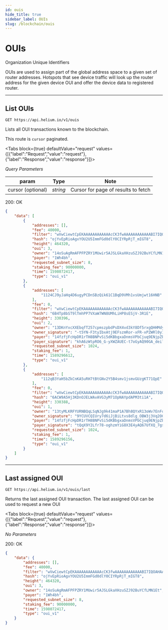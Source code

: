 ```yaml
---
id: ouis 
hide_title: true
sidebar_label: OUIs 
slug: /blockchain/ouis
---
```



# OUIs
Organization Unique Identifiers

OUIs are used to assign part of the global address space to a given set of router addresses. Hotspots that see device traffic will look up the router address for the given device OUI and offer the device data to registered router.

---

## List OUIs

```
GET https://api.helium.io/v1/ouis
```

Lists all OUI transactions known to the blockchain. 

This route is `cursor` paginated.

<Tabs
  block={true}
  defaultValue="request"
  values={[{"label":"Request","value":"request"},{"label":"Response","value":"response"}]}>
<TabItem value="request">

_Query Parameters_ 

| param | Type      | Note     |
| -------- | --------- | ---------- |
| cursor (optional)  | _string_ | Cursor for page of results to fetch |

</TabItem>
<TabItem value="response">

200: OK
```json
{
    "data": [
        {
            "addresses": [],
            "fee": 40000,
            "filter": "wVwCiewtCpEKAAAAAAAAAAAAcCK3fwAAAAAAAAAAAABI7IQOAHAAAAAAAAAAAAAAAQAAADBlAAAAAAAAAAAAADEAAAA2AAAAOgAAAA",
            "hash": "ojYvEpRioAgxYOU2U5ImmFGd0dlY0CIYRpRjT_mIGT8",
            "height": 464320,
            "oui": 3,
            "owner": "14oSuAgRmAFPFPZRY1MUwir5AJSLGkaXHzuSZJ92BuYCfLMN1Et",
            "payer": "1Wh4bh",
            "requested_subnet_size": 8,
            "staking_fee": 90000000,
            "time": 1598072417,
            "type": "oui_v1"
        },
        {
            "addresses": [
                "1124CJ9yJaHq4D6ugyPCDnSBzQik61C1BqD9VMh1vsUmjwt16HNB"
            ],
            "fee": 0,
            "filter": "wVwCiewtCpEKAAAAAAAAAAAAcCK3fwAAAAAAAAAAAABI7IQOAHAAAAAAAAAAAAAAAQAAADBlAAAAAAAAAAAAADEAAAA2AAAAOgAAAA",
            "hash": "6B4Tp8bST9lTmhPP7VXaW7WN8UMhLiHP8sESjV-3R1E",
            "height": 330396,
            "oui": 2,
            "owner": "13DKnYxcXXEbqfT257cpmszpbdPsDX4vd3kY8Df5rxgQHHMdyPS",
            "owner_signature": "-t5YN-F3tyIbxAtj9EFszmRor-xFR-xPZWRl0y1CfVz031W1FgR-ToYFn-ZG5cUiJanN941Y_YM0IEfrES32Bw",
            "payer": "14fzfjFcHpDR1rTH8BNPvSi5dKBbgxaDnmsVPbCjuq9ENjpZbxh",
            "payer_signature": "khA6zWtpRO6_G-yXWZAUEC-t7oGyAQ90GA_deil_cKhK1lV7Rr5ophdl2m0XWbKYGd82NdGe2Vhm-uE34OXgBA",
            "requested_subnet_size": 1024,
            "staking_fee": 1,
            "time": 1589296612,
            "type": "oui_v1"
        },
        {
            "addresses": [
                "112qB3YaH5bZkCnKA5uRH7tBtGNv2Y5B4smv1jsmvGUzgKT71QpE"
            ],
            "fee": 0,
            "filter": "wVwCiewtCpEKAAAAAAAAAAAAcCK3fwAAAAAAAAAAAABI7IQOAHAAAAAAAAAAAAAAAQAAADBlAAAAAAAAAAAAADEAAAA2AAAAOgAAAA",
            "hash": "6ACW9A5Hj3KDnOJELWAvAVG3yM71OpNAYpdAPM3ti1A",
            "height": 330388,
            "oui": 1,
            "owner": "13tyMLKRFYURNBQqLSqNJg9k41maP1A7Bh8QYxR13oWv7EnFooc",
            "owner_signature": "9YCUVCQIUry7d6iJjBiLtvs8dlg_OBW3j3Vq2OGkSxS5E6qnwRKUtwXirVQpL9uqseVt125k7utUm87bH85sAw",
            "payer": "14fzfjFcHpDR1rTH8BNPvSi5dKBbgxaDnmsVPbCjuq9ENjpZbxh",
            "payer_signature": "tQqX9Y2Lfr78-oghzmYiG8X3E4yAQ67UfXQ_7gsaR7KFWVY8QruqfFdAK485OOvGnpBXkWk8gqWJ--EYMqqxDg",
            "requested_subnet_size": 1024,
            "staking_fee": 1,
            "time": 1589296156,
            "type": "oui_v1"
        }
    ]
}
```

</TabItem>
</Tabs>

---

## Last assigned OUI 

```
GET https://api.helium.io/v1/ouis/last
```

Returns the last assigned OUI transaction. The last assigned OUI can be used to request a new OUI

<Tabs
  block={true}
  defaultValue="request"
  values={[{"label":"Request","value":"request"},{"label":"Response","value":"response"}]}>
<TabItem value="request">

_No Parameters_ 

</TabItem>
<TabItem value="response">

200: OK

```json
{
    "data": {
        "addresses": [],
        "fee": 40000,
        "filter": "wVwCiewtCpEKAAAAAAAAAAAAcCK3fwAAAAAAAAAAAABI7IQOAHAAAAAAAAAAAAAAAQAAADBlAAAAAAAAAAAAADEAAAA2AAAAOgAAAA",
        "hash": "ojYvEpRioAgxYOU2U5ImmFGd0dlY0CIYRpRjT_mIGT8",
        "height": 464320,
        "oui": 3,
        "owner": "14oSuAgRmAFPFPZRY1MUwir5AJSLGkaXHzuSZJ92BuYCfLMN1Et",
        "payer": "1Wh4bh",
        "requested_subnet_size": 8,
        "staking_fee": 90000000,
        "time": 1598072417,
        "type": "oui_v1"
    }
}
```

</TabItem>
</Tabs>
